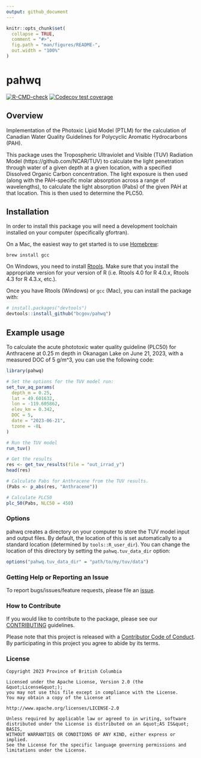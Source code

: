 ```yaml
---
output: github_document
---
```

<!--
Copyright 2023 Province of British Columbia

Licensed under the Apache License, Version 2.0 (the "License");
you may not use this file except in compliance with the License.
You may obtain a copy of the License at

http://www.apache.org/licenses/LICENSE-2.0

Unless required by applicable law or agreed to in writing, software distributed under the License is distributed on an "AS IS" BASIS,
WITHOUT WARRANTIES OR CONDITIONS OF ANY KIND, either express or implied.
See the License for the specific language governing permissions and limitations under the License.
-->


<!-- README.md is generated from README.Rmd. Please edit that file -->

```r
knitr::opts_chunk$set(
  collapse = TRUE,
  comment = "#>",
  fig.path = "man/figures/README-",
  out.width = "100%"
)
```

# pahwq

<!-- badges: start -->
[![R-CMD-check](https://github.com/bcgov/pahwq/actions/workflows/R-CMD-check.yaml/badge.svg)](https://github.com/bcgov/pahwq/actions/workflows/R-CMD-check.yaml)
[![Codecov test coverage](https://codecov.io/gh/bcgov/pahwq/branch/main/graph/badge.svg)](https://app.codecov.io/gh/bcgov/pahwq?branch=main)
<!-- badges: end -->

## Overview

Implementation of the Photoxic Lipid Model (PTLM) for the calculation of Canadian 
Water Quality Guidelines for Polycyclic Aromatic Hydrocarbons (PAH).

This package uses the Tropospheric Ultraviolet and Visible (TUV) Radiation Model (https://github.com/NCAR/TUV)
to calculate the light penetration through water of a given depth at a given location, with a specified Dissolved Organic Carbon concentration. The light exposure is then used (along with the PAH-specific molar absorption across a range of wavelengths), to calculate the light absorption (Pabs) of the given PAH at that location. This is then used to determine the PLC50.

## Installation

In order to install this package you will need a development toolchain installed
on your computer (specifically gfortran).

On a Mac, the easiest way to get started is to use [Homebrew](https://brew.sh/):

```
brew install gcc
```

On Windows, you need to install [Rtools](https://cran.r-project.org/bin/windows/Rtools/).
Make sure that you install the appropriate version for your version of R 
(i.e. Rtools 4.0 for R 4.0.x, Rtools 4.3 for R 4.3.x, etc.).

Once you have Rtools (Windows) or `gcc` (Mac), you can install the package with:

``` r
# install.packages("devtools")
devtools::install_github("bcgov/pahwq")
```

## Example usage

To calculate the acute phototoxic water quality guideline (PLC50) for Anthracene at 0.25 m depth in Okanagan Lake on June 21, 2023, with a measured DOC of 5 g/m^3, you can use the following code:

```r
library(pahwq)

# Set the options for the TUV model run:
set_tuv_aq_params(
  depth_m = 0.25,
  lat = 49.601632,
  lon = -119.605862,
  elev_km = 0.342,
  DOC = 5,
  date = "2023-06-21",
  tzone = -8L
)

# Run the TUV model
run_tuv()

# Get the results
res <- get_tuv_results(file = "out_irrad_y")
head(res)

# Calculate Pabs for Anthracene from the TUV results.
(Pabs <- p_abs(res, "Anthracene"))

# Calculate PLC50
plc_50(Pabs, NLC50 = 450)
```

### Options

pahwq creates a directory on your computer to store the TUV model input and output files. By default, the location of this is set automatically to a standard location (determined by `tools::R_user_dir`). You can change the location of this directory by setting the `pahwq.tuv_data_dir` option:

```r
options("pahwq.tuv_data_dir" = "path/to/my/tuv/data")
```

### Getting Help or Reporting an Issue

To report bugs/issues/feature requests, please file an [issue](https://github.com/bcgov/pahwq/issues/).

### How to Contribute

If you would like to contribute to the package, please see our 
[CONTRIBUTING](CONTRIBUTING.md) guidelines.

Please note that this project is released with a [Contributor Code of Conduct](CODE_OF_CONDUCT.md). By participating in this project you agree to abide by its terms.

### License

```
Copyright 2023 Province of British Columbia

Licensed under the Apache License, Version 2.0 (the &quot;License&quot;);
you may not use this file except in compliance with the License.
You may obtain a copy of the License at

http://www.apache.org/licenses/LICENSE-2.0

Unless required by applicable law or agreed to in writing, software distributed under the License is distributed on an &quot;AS IS&quot; BASIS,
WITHOUT WARRANTIES OR CONDITIONS OF ANY KIND, either express or implied.
See the License for the specific language governing permissions and limitations under the License.
```
